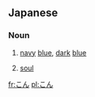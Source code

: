 ==Japanese==

===Noun===
{{ja-noun}}

# {{ja-def|紺}} [[navy]] [[blue]], [[dark]] [[blue]]
# {{ja-def|魂}} [[soul]]

[[fr:こん]]
[[pl:こん]]